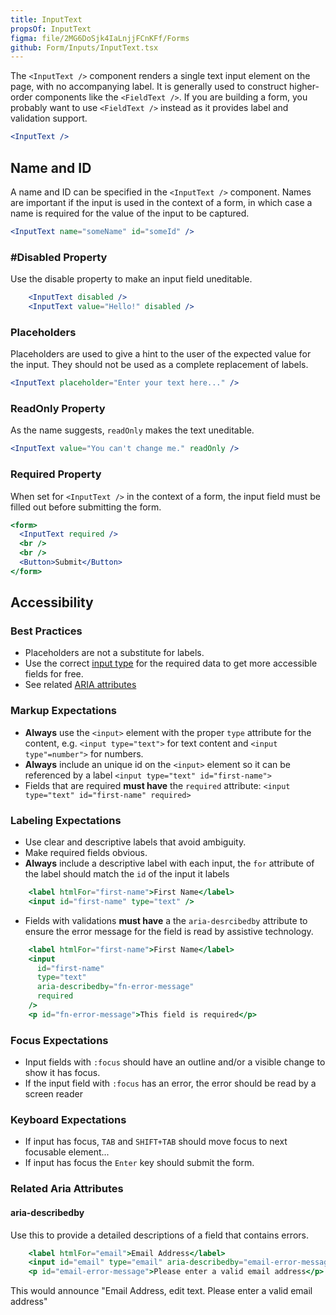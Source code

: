 ```yaml
---
title: InputText
propsOf: InputText
figma: file/2MG6DoSjk4IaLnjjFCnKFf/Forms
github: Form/Inputs/InputText.tsx
---
```


The `<InputText />` component renders a single text input element on the page, with no accompanying label. It is generally used to construct higher-order components like the `<FieldText />`. If you are building a form, you probably want to use `<FieldText />` instead as it provides label and validation support.

```jsx
<InputText />
```

## Name and ID

A name and ID can be specified in the `<InputText />` component. Names are important if the input is used in the context of a form, in which case a name is required for the value of the input to be captured.

```jsx
<InputText name="someName" id="someId" />
```

### #Disabled Property

Use the disable property to make an input field uneditable.

```jsx
    <InputText disabled />
    <InputText value="Hello!" disabled />
```

### Placeholders

Placeholders are used to give a hint to the user of the expected value for the input. They should not be used as a complete replacement of labels.

```jsx
<InputText placeholder="Enter your text here..." />
```

### ReadOnly Property

As the name suggests, `readOnly` makes the text uneditable.

```jsx
<InputText value="You can't change me." readOnly />
```

### Required Property

When set for `<InputText />` in the context of a form, the input field must be filled out before submitting the form.

```jsx
<form>
  <InputText required />
  <br />
  <br />
  <Button>Submit</Button>
</form>
```

## Accessibility

### Best Practices

- Placeholders are not a substitute for labels.
- Use the correct [input type](https://developer.mozilla.org/en-US/docs/Web/HTML/Element/input#Form_%3Cinput%3E_types_) for the required data to get more accessible fields for free.
- See related [ARIA attributes](#related-aria-attributes)

### Markup Expectations

- **Always** use the `<input>` element with the proper `type` attribute for the content, e.g. `<input type="text">` for text content and `<input type"=number">` for numbers.
- **Always** include an unique id on the `<input>` element so it can be referenced by a label `<input type="text" id="first-name">`
- Fields that are required **must have** the `required` attribute: `<input type="text" id="first-name" required>`

### Labeling Expectations

- Use clear and descriptive labels that avoid ambiguity.
- Make required fields obvious.
- **Always** include a descriptive label with each input, the `for` attribute of the label should match the `id` of the input it labels

```jsx
    <label htmlFor="first-name">First Name</label>
    <input id="first-name" type="text" />
```

- Fields with validations **must have** a the `aria-desrcibedby` attribute to ensure the error message for the field is read by assistive technology.

```jsx
    <label htmlFor="first-name">First Name</label>
    <input
      id="first-name"
      type="text"
      aria-describedby="fn-error-message"
      required
    />
    <p id="fn-error-message">This field is required</p>
```

### Focus Expectations

- Input fields with `:focus` should have an outline and/or a visible change to show it has focus.
- If the input field with `:focus` has an error, the error should be read by a screen reader

### Keyboard Expectations

- If input has focus, `TAB` and `SHIFT+TAB` should move focus to next focusable element...
- If input has focus the `Enter` key should submit the form.

### Related Aria Attributes

#### aria-describedby

Use this to provide a detailed descriptions of a field that contains errors.

```jsx
    <label htmlFor="email">Email Address</label>
    <input id="email" type="email" aria-describedby="email-error-message" />
    <p id="email-error-message">Please enter a valid email address</p>
```

This would announce "Email Address, edit text. Please enter a valid email address"
